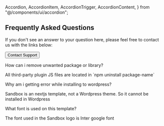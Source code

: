   Accordion,
  AccordionItem,
  AccordionTrigger,
  AccordionContent,
} from "@/components/ui/accordion";

## Frequently Asked Questions

If you don't see an answer to your question here, please feel free to contact us with the links below:

<Link
  target="_blank"
  href="mailto:md.rakib10122003@gmail.com"

>

  <Button size='lg'>Contact Support</Button>
</Link>

<Accordion type="multiple">
  <AccordionItem
    value="item-1"
    className="border-none bg-slate-100 px-3 md:px-4 rounded-xl  text-foreground [&>h3]:text-red-500"
  >
    <AccordionTrigger className="text-base font-semibold py-0">
      How can i remove unwanted package or library?
    </AccordionTrigger>
    <AccordionContent className="py-0">
      <p className="text-base -mt-4">
        All third-party plugin JS files are located in `npm uninstall
        package-name`
      </p>
    </AccordionContent>
  </AccordionItem>
  <AccordionItem
    value="item-2"
    className="border-none bg-slate-100 px-3 md:px-4 rounded-xl  text-foreground"
  >
    <AccordionTrigger className="text-base font-semibold py-0">
      Why am i getting error while installing to wordpress?
    </AccordionTrigger>
    <AccordionContent className="py-0">
      <p className="text-base -mt-4">
        Sandbox is an nextjs template, not a Wordpress theme. So it cannot be
        installed in Wordpress
      </p>
    </AccordionContent>
  </AccordionItem>
  <AccordionItem
    value="item-3"
    className="border-none bg-slate-100 px-3 md:px-4 rounded-xl  text-foreground"
  >
    <AccordionTrigger className="text-base font-semibold py-0">
      What font is used on this template?
    </AccordionTrigger>
    <AccordionContent className="py-0">
      <p className="text-base -mt-4">
        The font used in the Sandbox logo is Inter google font
      </p>
    </AccordionContent>
  </AccordionItem>
</Accordion>
